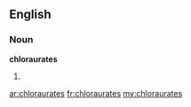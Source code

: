 ==English==

===Noun===
'''chloraurates'''

# {{plural of|[[chloraurate]]}}

[[ar:chloraurates]]
[[fr:chloraurates]]
[[my:chloraurates]]